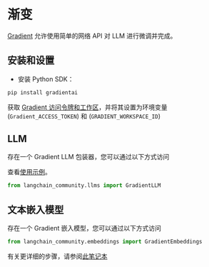 # 渐变

[Gradient](https://gradient.ai/) 允许使用简单的网络 API 对 LLM 进行微调并完成。

## 安装和设置

- 安装 Python SDK：

```bash
pip install gradientai
```

获取 [Gradient 访问令牌和工作区](https://gradient.ai/)，并将其设置为环境变量 (`Gradient_ACCESS_TOKEN`) 和 (`GRADIENT_WORKSPACE_ID`)

## LLM

存在一个 Gradient LLM 包装器，您可以通过以下方式访问

查看[使用示例](/docs/integrations/llms/gradient)。

```python
from langchain_community.llms import GradientLLM
```

## 文本嵌入模型

存在一个 Gradient 嵌入模型，您可以通过以下方式访问

```python
from langchain_community.embeddings import GradientEmbeddings
```

有关更详细的步骤，请参阅[此笔记本](/docs/integrations/text_embedding/gradient)